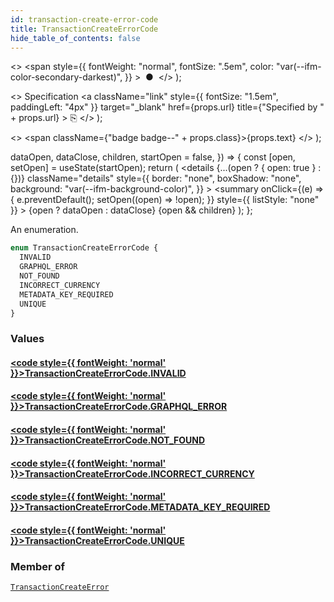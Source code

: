 ```yaml
---
id: transaction-create-error-code
title: TransactionCreateErrorCode
hide_table_of_contents: false
---
```


  <>
    <span
      style={{
        fontWeight: "normal",
        fontSize: ".5em",
        color: "var(--ifm-color-secondary-darkest)",
      }}
    >
      &nbsp;●&nbsp;
    </span>
  </>
);

  <>
    Specification
    <a
      className="link"
      style={{ fontSize: "1.5em", paddingLeft: "4px" }}
      target="\_blank"
      href={props.url}
      title={"Specified by " + props.url}
    >
      ⎘
    </a>
  </>
);

  <>
    <span className={"badge badge--" + props.class}>{props.text}</span>
  </>
);


  dataOpen,
  dataClose,
  children,
  startOpen = false,
}) => {
  const [open, setOpen] = useState(startOpen);
  return (
    <details
      {...(open ? { open: true } : {})}
      className="details"
      style={{
        border: "none",
        boxShadow: "none",
        background: "var(--ifm-background-color)",
      }}
    >
      <summary
        onClick={(e) => {
          e.preventDefault();
          setOpen((open) => !open);
        }}
        style={{ listStyle: "none" }}
      >
        {open ? dataOpen : dataClose}
      </summary>
      {open && children}
    </details>
  );
};

An enumeration.

```graphql
enum TransactionCreateErrorCode {
  INVALID
  GRAPHQL_ERROR
  NOT_FOUND
  INCORRECT_CURRENCY
  METADATA_KEY_REQUIRED
  UNIQUE
}
```

### Values

#### [<code style={{ fontWeight: 'normal' }}>TransactionCreateErrorCode.<b>INVALID</b></code>](#)

>

#### [<code style={{ fontWeight: 'normal' }}>TransactionCreateErrorCode.<b>GRAPHQL_ERROR</b></code>](#)

>

#### [<code style={{ fontWeight: 'normal' }}>TransactionCreateErrorCode.<b>NOT_FOUND</b></code>](#)

>

#### [<code style={{ fontWeight: 'normal' }}>TransactionCreateErrorCode.<b>INCORRECT_CURRENCY</b></code>](#)

>

#### [<code style={{ fontWeight: 'normal' }}>TransactionCreateErrorCode.<b>METADATA_KEY_REQUIRED</b></code>](#)

>

#### [<code style={{ fontWeight: 'normal' }}>TransactionCreateErrorCode.<b>UNIQUE</b></code>](#)

>

### Member of

[`TransactionCreateError`](../../../api-storefront/payments/objects/transaction-create-error) <Badge class="secondary" text="object"/>
